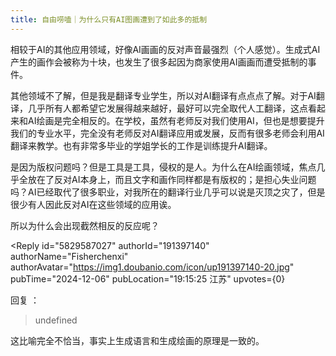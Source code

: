 ```yaml
---
title: 自由唠嗑｜为什么只有AI图画遭到了如此多的抵制
---
```



<Forum groupName="网络街溜子每日见闻" groupUrl="https://www.douban.com/group/739050/" archivedAt="2025-05-16T14:15:38.200Z">
  <Post
    id="313855780"
    title="自由唠嗑｜为什么只有AI图画遭到了如此多的抵制"
    url="https://www.douban.com/group/topic/313855780/?_spm_id=MTU3NTkxNTAw"
    pubTime="2024-12-21"
    highlightUserId="191397140"
  >
相较于AI的其他应用领域，好像AI画画的反对声音最强烈（个人感觉）。生成式AI产生的画作会被称为十块，也发生了很多起因为商家使用AI画画而遭受抵制的事件。

其他领域不了解，但是我是翻译专业学生，所以对AI翻译有点点点了解。对于AI翻译，几乎所有人都希望它发展得越来越好，最好可以完全取代人工翻译，这点看起来和AI绘画是完全相反的。在学校，虽然有老师反对我们使用AI，但也是想要提升我们的专业水平，完全没有老师反对AI翻译应用或发展，反而有很多老师会利用AI翻译来教学。也有非常多毕业的学姐学长的工作是训练提升AI翻译。

是因为版权问题吗？但是工具是工具，侵权的是人。为什么在AI绘画领域，焦点几乎全放在了反对AI本身上，而且文字和画作同样都是有版权的；是担心失业问题吗？AI已经取代了很多职业，对我所在的翻译行业几乎可以说是灭顶之灾了，但是很少有人因此反对AI在这些领域的应用诶。

所以为什么会出现截然相反的反应呢？

<Reply
  id="5829587027"
  authorId="191397140"
  authorName="Fisherchenxi"
  authorAvatar="https://img1.doubanio.com/icon/up191397140-20.jpg"
  pubTime="2024-12-06"
  pubLocation="19:15:25 江苏"
  upvotes={0}
>
回复 ：
> undefined

这比喻完全不恰当，事实上生成语言和生成绘画的原理是一致的。
</Reply>
  </Post>
</Forum>
